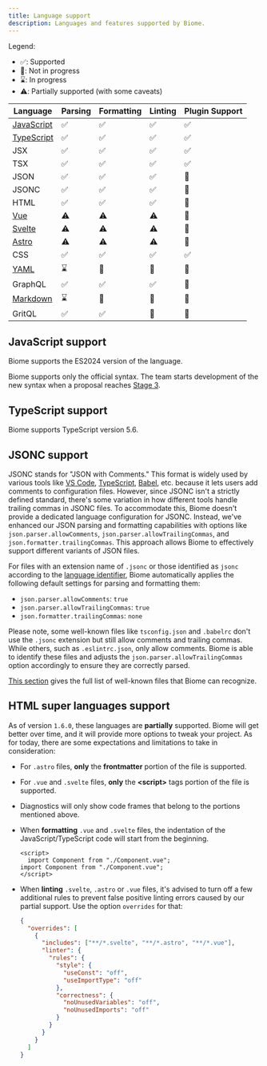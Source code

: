 ```yaml
---
title: Language support
description: Languages and features supported by Biome.
---
```


Legend:
- ✅: Supported
- 🚫: Not in progress
- ⌛️: In progress
- ⚠️: Partially supported (with some caveats)

| Language                                                 | Parsing                                                     | Formatting                                                  | Linting                                                     | Plugin Support                                          |
|----------------------------------------------------------|-------------------------------------------------------------|-------------------------------------------------------------|-------------------------------------------------------------|---------------------------------------------------------|
| [JavaScript](#javascript-support)                        | <span aria-label="Supported" role="img">✅</span>            | <span aria-label="Supported" role="img">✅</span>          | <span aria-label="Supported" role="img">✅</span>           | <span aria-label="Supported" role="img">✅</span>       |
| [TypeScript](#typescript-support)                        | <span aria-label="Supported" role="img">✅</span>            | <span aria-label="Supported" role="img">✅</span>          | <span aria-label="Supported" role="img">✅</span>           | <span aria-label="Supported" role="img">✅</span>       |
| JSX                                                      | <span aria-label="Supported" role="img">✅</span>            | <span aria-label="Supported" role="img">✅</span>          | <span aria-label="Supported" role="img">✅</span>           | <span aria-label="Supported" role="img">✅</span>       |
| TSX                                                      | <span aria-label="Supported" role="img">✅</span>            | <span aria-label="Supported" role="img">✅</span>          | <span aria-label="Supported" role="img">✅</span>           | <span aria-label="Supported" role="img">✅</span>       |
| JSON                                                     | <span aria-label="Supported" role="img">✅</span>            | <span aria-label="Supported" role="img">✅</span>          | <span aria-label="Supported" role="img">✅</span>           | <span aria-label="Not in Progress" role="img">🚫</span> |
| JSONC                                                    | <span aria-label="Supported" role="img">✅</span>            | <span aria-label="Supported" role="img">✅</span>          | <span aria-label="Supported" role="img">✅</span>           | <span aria-label="Not in Progress" role="img">🚫</span> |
| HTML                                                     | <span aria-label="Supported" role="img">✅</span>            | <span aria-label="Supported" role="img">✅</span>            | <span aria-label="Supported" role="img">✅</span>            | <span aria-label="Not in Progress" role="img">🚫</span> |
| [Vue](#html-super-languages-support)                     | <span aria-label="Partially supported" role="img">⚠️</span> | <span aria-label="Partially supported" role="img">⚠️</span> | <span aria-label="Partially supported" role="img">⚠️</span> | <span aria-label="Not in Progress" role="img">🚫</span> |
| [Svelte](#html-super-languages-support)                  | <span aria-label="Partially supported" role="img">⚠️</span> | <span aria-label="Partially supported" role="img">⚠️</span> | <span aria-label="Partially supported" role="img">⚠️</span> | <span aria-label="Not in Progress" role="img">🚫</span> |
| [Astro](#html-super-languages-support)                   | <span aria-label="Partially supported" role="img">⚠️</span> | <span aria-label="Partially supported" role="img">⚠️</span> | <span aria-label="Partially supported" role="img">⚠️</span> | <span aria-label="Not in Progress" role="img">🚫</span> |
| CSS                                                      | <span aria-label="Supported" role="img">✅️</span>           | <span aria-label="Supported" role="img">✅️</span>           | <span aria-label="Supported" role="img">✅️</span>           | <span aria-label="Supported" role="img">✅</span>       |
| [YAML](https://github.com/biomejs/biome/issues/2365)     | <span aria-label="In Progress" role="img">⌛️</span>         | <span aria-label="Not in Progress" role="img">🚫</span>     | <span aria-label="Not in Progress" role="img">🚫</span>     | <span aria-label="Not in Progress" role="img">🚫</span> |
| GraphQL                                                  | <span aria-label="Supported" role="img">✅️</span>           | <span aria-label="Supported" role="img">✅️</span>           | <span aria-label="Supported" role="img">✅️</span>           | <span aria-label="Not in Progress" role="img">🚫</span> |
| [Markdown](https://github.com/biomejs/biome/issues/3718) | <span aria-label="In Progress" role="img">⌛️</span>         | <span aria-label="Not in Progress" role="img">🚫</span>     | <span aria-label="Not in Progress" role="img">🚫</span>     | <span aria-label="Not in Progress" role="img">🚫</span> |
| GritQL                                                   | <span aria-label="Supported" role="img">✅️</span>           | <span aria-label="Supported" role="img">✅️</span>           | <span aria-label="Not in Progress" role="img">🚫</span>     | <span aria-label="Not in Progress" role="img">🚫</span> |

## JavaScript support

Biome supports the ES2024 version of the language.

Biome supports only the official syntax. The team starts development of the new syntax when a proposal reaches
[Stage 3](https://github.com/tc39/proposals#stage-3).

## TypeScript support

Biome supports TypeScript version 5.6.

## JSONC support

JSONC stands for "JSON with Comments." This format is widely used by various tools like [VS Code](https://code.visualstudio.com/docs/languages/json#_json-with-comments), [TypeScript](https://www.typescriptlang.org/docs/handbook/tsconfig-json.html), [Babel](https://babeljs.io/docs/config-files), etc. because it lets users add comments to configuration files. However, since JSONC isn't a strictly defined standard, there's some variation in how different tools handle trailing commas in JSONC files. To accommodate this, Biome doesn't provide a dedicated language configuration for JSONC. Instead, we've enhanced our JSON parsing and formatting capabilities with options like `json.parser.allowComments`, `json.parser.allowTrailingCommas`, and `json.formatter.trailingCommas`. This approach allows Biome to effectively support different variants of JSON files.

For files with an extension name of `.jsonc` or those identified as `jsonc` according to the [language identifier](https://code.visualstudio.com/docs/languages/identifiers), Biome automatically applies the following default settings for parsing and formatting them:

- `json.parser.allowComments`: `true`
- `json.parser.allowTrailingCommas`: `true`
- `json.formatter.trailingCommas`: `none`

Please note, some well-known files like `tsconfig.json` and `.babelrc` don't use the `.jsonc` extension but still allow comments and trailing commas. While others, such as `.eslintrc.json`, only allow comments. Biome is able to identify these files and adjusts the `json.parser.allowTrailingCommas` option accordingly to ensure they are correctly parsed.

[This section](/guides/configure-biome#well-known-files) gives the full list of well-known files that Biome can recognize.

## HTML super languages support

As of version `1.6.0`, these languages are **partially** supported. Biome will get better over time, and it will provide more options to tweak your project. As for today, there are some expectations and limitations to take in consideration:
- For `.astro` files, **only** the **frontmatter** portion of the file is supported.
- For `.vue` and `.svelte` files, **only** the **\<script\>** tags portion of the file is supported.
- Diagnostics will only show code frames that belong to the portions mentioned above.
- When **formatting** `.vue` and `.svelte` files, the indentation of the JavaScript/TypeScript code will start from the beginning.

  ```vue title="file.vue" del={2} ins={3}
  <script>
    import Component from "./Component.vue";
  import Component from "./Component.vue";
  </script>
  ```

- When **linting** `.svelte`, `.astro` or `.vue` files, it's advised to turn off a few additional rules to prevent false positive linting errors caused by our partial support. Use the option `overrides` for that:

  ```json
  {
    "overrides": [
      {
        "includes": ["**/*.svelte", "**/*.astro", "**/*.vue"],
        "linter": {
          "rules": {
            "style": {
              "useConst": "off",
              "useImportType": "off"
            },
            "correctness": {
              "noUnusedVariables": "off",
              "noUnusedImports": "off"
            }
          }
        }
      }
    ]
  }
  ```
